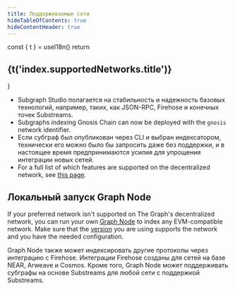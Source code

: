 ```yaml
---
title: Поддерживаемые сети
hideTableOfContents: true
hideContentHeader: true
---
```



  const { t } = useI18n()
  return <h2 className="mb-4 text-24 text-white">{t('index.supportedNetworks.title')}</h2>
}

<CustomTitle />

<SupportedNetworksTable networks={props.networks} />

- Subgraph Studio полагается на стабильность и надежность базовых технологий, например, таких, как JSON-RPC, Firehose и конечных точек Substreams.
- Subgraphs indexing Gnosis Chain can now be deployed with the `gnosis` network identifier.
- Если субграф был опубликован через CLI и выбран индексатором, технически его можно было бы запросить даже без поддержки, и в настоящее время предпринимаются усилия для упрощения интеграции новых сетей.
- For a full list of which features are supported on the decentralized network, see [this page](https://github.com/graphprotocol/indexer/blob/main/docs/feature-support-matrix.md).

## Локальный запуск Graph Node

If your preferred network isn't supported on The Graph's decentralized network, you can run your own [Graph Node](https://github.com/graphprotocol/graph-node) to index any EVM-compatible network. Make sure that the [version](https://github.com/graphprotocol/graph-node/releases) you are using supports the network and you have the needed configuration.

Graph Node также может индексировать другие протоколы через интеграцию с Firehose. Интеграции Firehose созданы для сетей на базе NEAR, Arweave и Cosmos. Кроме того, Graph Node может поддерживать субграфы на основе Substreams для любой сети с поддержкой Substreams.
